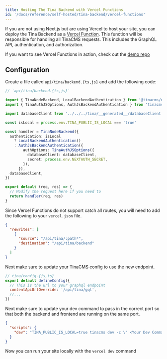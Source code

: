 ```yaml
---
title: Hosting The Tina Backend with Vercel Functions
id: '/docs/reference/self-hosted/tina-backend/vercel-functions'
---
```


If you are not using Next.js but are using Vercel to host your site, you can deploy the Tina Backend as a [Vercel Function](https://vercel.com/docs/functions/serverless-functions). This function will be responsible for handling all TinaCMS requests. This includes the GraphQL API, authentication, and authorization.

If you want to see Vercel Functions in action, check out the [demo repo](https://github.com/tinacms/tina-self-hosted-static-demo)

## Configuration

Create a file called `api/tina/backend.{ts,js}` and add the following code:

```ts
// `api/tina/backend.{ts,js}`

import { TinaNodeBackend, LocalBackendAuthentication } from '@tinacms/datalayer'
import { TinaAuthJSOptions, AuthJsBackendAuthentication } from 'tinacms-authjs'

import databaseClient from '../../../tina/__generated__/databaseClient'

const isLocal = process.env.TINA_PUBLIC_IS_LOCAL === 'true'

const handler = TinaNodeBackend({
  authentication: isLocal
    ? LocalBackendAuthentication()
    : AuthJsBackendAuthentication({
        authOptions: TinaAuthJSOptions({
          databaseClient: databaseClient,
          secret: process.env.NEXTAUTH_SECRET,
        }),
      }),
  databaseClient,
})

export default (req, res) => {
  // Modify the request here if you need to
  return handler(req, res)
}
```

Since Vercel Functions do not support catch all routes, you will need to add the following to your `vercel.json` file.

```json
{
  "rewrites": [
    {
      "source": "/api/tina/:path*",
      "destination": "/api/tina/backend"
    }
  ]
}
```

Next make sure to update your TinaCMS config to use the new endpoint.

```js
// tina/config.{js,ts}
export default defineConfig({
  // This is the url to your graphql endpoint
  contentApiUrlOverride: '/api/tina/gql',
  //...
})
```

Next make sure to update your dev command to pass in the correct port so that both the backend and frontend are running on the same port.

```json
{
  "scripts": {
    "dev": "TINA_PUBLIC_IS_LOCAL=true tinacms dev -c \" <Your Dev Command> --port $PORT\""
  }
}
```

Now you can run your site locally with the `vercel dev` command
